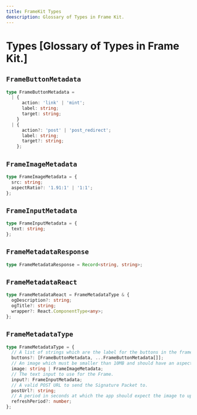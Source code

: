 ```yaml
---
title: FrameKit Types
deescription: Glossary of Types in Frame Kit.
---
```


# Types [Glossary of Types in Frame Kit.]

## `FrameButtonMetadata`

```ts
type FrameButtonMetadata =
  | {
      action: 'link' | 'mint';
      label: string;
      target: string;
    }
  | {
      action?: 'post' | 'post_redirect';
      label: string;
      target?: string;
    };
```

## `FrameImageMetadata`

```ts
type FrameImageMetadata = {
  src: string;
  aspectRatio?: '1.91:1' | '1:1';
};
```

## `FrameInputMetadata`

```ts
type FrameInputMetadata = {
  text: string;
};
```

## `FrameMetadataResponse`

```ts
type FrameMetadataResponse = Record<string, string>;
```

## `FrameMetadataReact`

```ts
type FrameMetadataReact = FrameMetadataType & {
  ogDescription?: string;
  ogTitle?: string;
  wrapper?: React.ComponentType<any>;
};
```

## `FrameMetadataType`

```ts
type FrameMetadataType = {
  // A list of strings which are the label for the buttons in the frame (max 4 buttons).
  buttons?: [FrameButtonMetadata, ...FrameButtonMetadata[]];
  // An image which must be smaller than 10MB and should have an aspect ratio of 1.91:1
  image: string | FrameImageMetadata;
  // The text input to use for the Frame.
  input?: FrameInputMetadata;
  // A valid POST URL to send the Signature Packet to.
  postUrl?: string;
  // A period in seconds at which the app should expect the image to update.
  refreshPeriod?: number;
};
```
